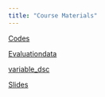 ---
title: "Course Materials"
---
[Codes](Impact-evaluation.R) 


[Evaluationdata](data/evaluation.dta) 

[variable_dsc](data/variable_desc.csv)

[Slides](slides/)

